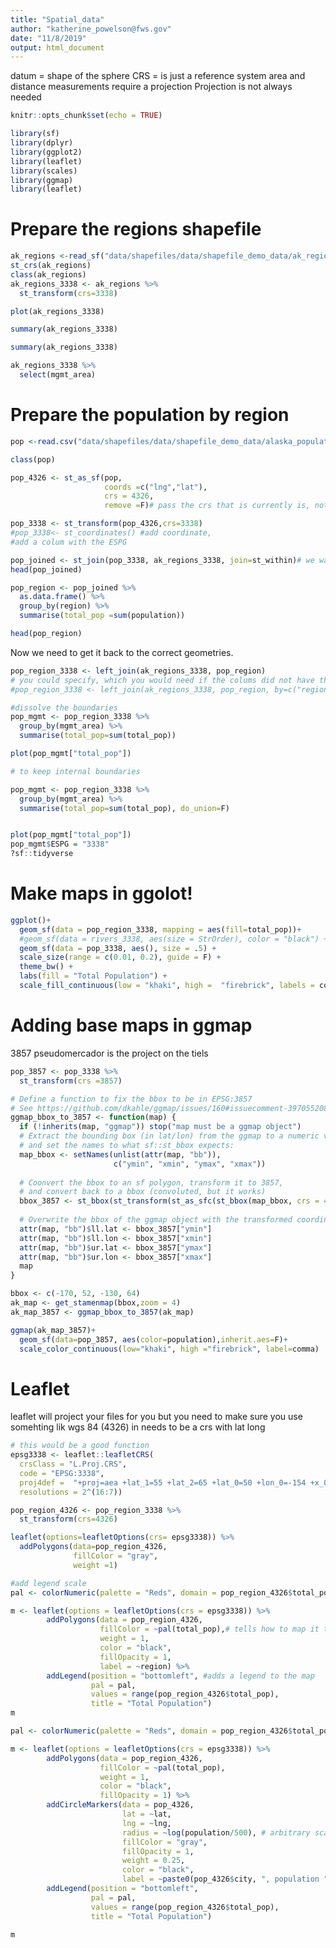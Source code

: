 ```yaml
---
title: "Spatial_data"
author: "katherine_powelson@fws.gov"
date: "11/8/2019"
output: html_document
---
```

datum = shape of the sphere 
CRS = is just a reference system
area and distance measurements require a projection
Projection is not always needed 
```r
knitr::opts_chunk$set(echo = TRUE)
```

```r
library(sf)
library(dplyr)
library(ggplot2)
library(leaflet)
library(scales)
library(ggmap)
library(leaflet)
```

# Prepare the regions shapefile 
```r
ak_regions <-read_sf("data/shapefiles/data/shapefile_demo_data/ak_regions_simp.shp")
st_crs(ak_regions)
class(ak_regions)
ak_regions_3338 <- ak_regions %>% 
  st_transform(crs=3338)

plot(ak_regions_3338)

summary(ak_regions_3338)
```
```r
summary(ak_regions_3338)

ak_regions_3338 %>% 
  select(mgmt_area)
```

# Prepare the population by region 
```r
pop <-read.csv("data/shapefiles/data/shapefile_demo_data/alaska_population.csv",stringsAsFactors = F)

class(pop)

pop_4326 <- st_as_sf(pop,
                     coords =c("lng","lat"),
                     crs = 4326,
                     remove =F)# pass the crs that is currently is, not the one you want

pop_3338 <- st_transform(pop_4326,crs=3338)
#pop_3338<- st_coordinates() #add coordinate,
#add a colum with the ESPG

pop_joined <- st_join(pop_3338, ak_regions_3338, join=st_within)# we want to know which of the points is within each region
head(pop_joined)

```
```r
pop_region <- pop_joined %>% 
  as.data.frame() %>% 
  group_by(region) %>% 
  summarise(total_pop =sum(population))

head(pop_region)
```
Now we need to get it back to the correct geometries. 

```r
pop_region_3338 <- left_join(ak_regions_3338, pop_region)
# you could specify, which you would need if the colums did not have the same header
#pop_region_3338 <- left_join(ak_regions_3338, pop_region, by=c("region"="region")


```


```r
#dissolve the boundaries 
pop_mgmt <- pop_region_3338 %>% 
  group_by(mgmt_area) %>% 
  summarise(total_pop=sum(total_pop))

plot(pop_mgmt["total_pop"])

# to keep internal boundaries 

pop_mgmt <- pop_region_3338 %>% 
  group_by(mgmt_area) %>% 
  summarise(total_pop=sum(total_pop), do_union=F)


plot(pop_mgmt["total_pop"])
pop_mgmt$ESPG = "3338"
?sf::tidyverse
```

# Make maps in ggolot! 

```r

ggplot()+
  geom_sf(data = pop_region_3338, mapping = aes(fill=total_pop))+
  #geom_sf(data = rivers_3338, aes(size = StrOrder), color = "black") +
  geom_sf(data = pop_3338, aes(), size = .5) +
  scale_size(range = c(0.01, 0.2), guide = F) +
  theme_bw() +
  labs(fill = "Total Population") +
  scale_fill_continuous(low = "khaki", high =  "firebrick", labels = comma)
```
# Adding base maps in ggmap 

3857 pseudomercador is the project on the tiels 

```r
pop_3857 <- pop_3338 %>% 
  st_transform(crs =3857)

# Define a function to fix the bbox to be in EPSG:3857
# See https://github.com/dkahle/ggmap/issues/160#issuecomment-397055208
ggmap_bbox_to_3857 <- function(map) {
  if (!inherits(map, "ggmap")) stop("map must be a ggmap object")
  # Extract the bounding box (in lat/lon) from the ggmap to a numeric vector, 
  # and set the names to what sf::st_bbox expects:
  map_bbox <- setNames(unlist(attr(map, "bb")), 
                       c("ymin", "xmin", "ymax", "xmax"))
  
  # Coonvert the bbox to an sf polygon, transform it to 3857, 
  # and convert back to a bbox (convoluted, but it works)
  bbox_3857 <- st_bbox(st_transform(st_as_sfc(st_bbox(map_bbox, crs = 4326)), 3857))
  
  # Overwrite the bbox of the ggmap object with the transformed coordinates 
  attr(map, "bb")$ll.lat <- bbox_3857["ymin"]
  attr(map, "bb")$ll.lon <- bbox_3857["xmin"]
  attr(map, "bb")$ur.lat <- bbox_3857["ymax"]
  attr(map, "bb")$ur.lon <- bbox_3857["xmax"]
  map
}
```


```r
bbox <- c(-170, 52, -130, 64)
ak_map <- get_stamenmap(bbox,zoom = 4)
ak_map_3857 <- ggmap_bbox_to_3857(ak_map)
```

```r
ggmap(ak_map_3857)+
  geom_sf(data=pop_3857, aes(color=population),inherit.aes=F)+
  scale_color_continuous(low="khaki", high ="firebrick", label=comma)

```

# Leaflet 
leaflet will project your files for you but you need to make sure you use somehting lik wgs 84 (4326)
in needs to be a crs with lat long 
```r
# this would be a good function 
epsg3338 <- leaflet::leafletCRS(
  crsClass = "L.Proj.CRS",
  code = "EPSG:3338",
  proj4def =  "+proj=aea +lat_1=55 +lat_2=65 +lat_0=50 +lon_0=-154 +x_0=0 +y_0=0 +ellps=GRS80 +towgs84=0,0,0,0,0,0,0 +units=m +no_defs",
  resolutions = 2^(16:7))
```

```r
pop_region_4326 <- pop_region_3338 %>% 
  st_transform(crs=4326)
```

```r
leaflet(options=leafletOptions(crs= epsg3338)) %>% 
  addPolygons(data=pop_region_4326,
              fillColor = "gray",
              weight =1)

#add legend scale 
pal <- colorNumeric(palette = "Reds", domain = pop_region_4326$total_pop)

m <- leaflet(options = leafletOptions(crs = epsg3338)) %>%
        addPolygons(data = pop_region_4326, 
                    fillColor = ~pal(total_pop),# tells how to map it to the pallette created above
                    weight = 1,
                    color = "black",
                    fillOpacity = 1,
                    label = ~region) %>% 
        addLegend(position = "bottomleft", #adds a legend to the map
                  pal = pal,
                  values = range(pop_region_4326$total_pop),
                  title = "Total Population")
m
```
```r
pal <- colorNumeric(palette = "Reds", domain = pop_region_4326$total_pop)

m <- leaflet(options = leafletOptions(crs = epsg3338)) %>%
        addPolygons(data = pop_region_4326, 
                    fillColor = ~pal(total_pop),
                    weight = 1,
                    color = "black",
                    fillOpacity = 1) %>% 
        addCircleMarkers(data = pop_4326,
                         lat = ~lat,
                         lng = ~lng,
                         radius = ~log(population/500), # arbitrary scaling
                         fillColor = "gray",
                         fillOpacity = 1,
                         weight = 0.25,
                         color = "black",
                         label = ~paste0(pop_4326$city, ", population ", comma(pop_4326$population))) %>%
        addLegend(position = "bottomleft",
                  pal = pal,
                  values = range(pop_region_4326$total_pop),
                  title = "Total Population")

m
```


